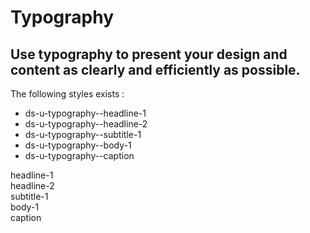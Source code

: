 
<Meta title="Design System/Atoms/Typography" />

# Typography

## Use typography to present your design and content as clearly and efficiently as possible.

The following styles exists :

-   ds-u-typography--headline-1
-   ds-u-typography--headline-2
-   ds-u-typography--subtitle-1
-   ds-u-typography--body-1
-   ds-u-typography--caption

<Canvas>
    <Story name="Typography">
        <div style={{ display: "grid", gridTemplateColumns: "repeat(1, 1fr)", gap: "30px" }}>
            <div className="ds-u-typography--headline-1">headline-1</div>
            <div className="ds-u-typography--headline-2">headline-2</div>
            <div className="ds-u-typography--subtitle-1">subtitle-1</div>
            <div className="ds-u-typography--body-1">body-1</div>
            <div className="ds-u-typography--caption">caption</div>
        </div>
    </Story>
</Canvas>
